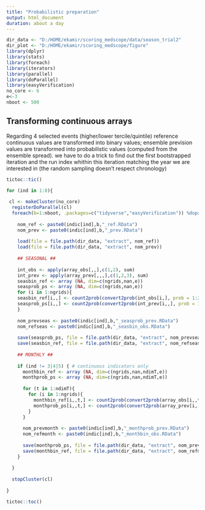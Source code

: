 ---
title: "Probabilistic preparation"
output: html_document
duration: about a day
---

```{r setup, include=FALSE}
dir_data <- "D:/HOME/ekamir/scoring_medscope/data/season_trial2" 
dir_plot <- "D:/HOME/ekamir/scoring_medscope/figure"
library(dplyr)
library(stats)
library(foreach)
library(iterators)
library(parallel)
library(doParallel)
library(easyVerification)
no_core <- 6
e<-3
nboot <- 500
```

## Transforming continuous arrays 

Regarding 4 selected events (higher/lower tercile/quintile) reference continuous values are transformed into binary values; ensemble prevision values are transformed into probabilistic values (computed from the ensemble spread). 
we have to do a trick to find out the first bootstrapped iteration and the run index whithin this iteration matching the year we are interested in (the random sampling doesn't respect chronology)


```{r}
tictoc::tic()

for (ind in 1:8){
  
 cl <- makeCluster(no_core)
  registerDoParallel(cl)
  foreach(b=1:nboot, .packages=c("tidyverse","easyVerification")) %dopar%  { # loop on bootstrap samples
    
    nom_ref <- paste0(indic[ind],b,"_ref.RData")
    nom_prev <- paste0(indic[ind],b,"_prev.RData")
    
    load(file = file.path(dir_data, "extract", nom_ref))
    load(file = file.path(dir_data, "extract", nom_prev))
    
    ## SEASONAL ##
    
    int_obs <- apply(array_obs[,,],c(1,2), sum)
    int_prev <- apply(array_prev[,,,],c(1,2,3), sum)
    seasbin_ref <- array (NA, dim=c(ngrids,nan,e))
    seasprob_ps <- array (NA, dim=c(ngrids,nan,e))
    for (i in 1:ngrids){
    seasbin_ref[i,,] <- count2prob(convert2prob(int_obs[i,], prob = 1:2/3), type = 4)
    seasprob_ps[i,,] <- count2prob(convert2prob(int_prev[i,,], prob = 1:2/3), type = 4)
    }
    
    nom_prevseas <- paste0(indic[ind],b,"_seasprob_prev.RData")
    nom_refseas <- paste0(indic[ind],b,"_seasbin_obs.RData")
    
    save(seasprob_ps, file = file.path(dir_data, "extract", nom_prevseas))
    save(seasbin_ref, file = file.path(dir_data, "extract", nom_refseas))
    
    ## MONTHLY ##
    
    if (ind != 3|4|5) { # continuous indicators only
      monthbin_ref <- array (NA, dim=c(ngrids,nan,ndimT,e))
      monthprob_ps <- array (NA, dim=c(ngrids,nan,ndimT,e))
 
      for (t in 1:ndimT){
        for (i in 1:ngrids){
          monthbin_ref[i,,t,] <- count2prob(convert2prob(array_obs[i,,t], prob = 1:2/3), type = 4)
          monthprob_ps[i,,t,] <- count2prob(convert2prob(array_prev[i,,,t], prob = 1:2/3), type = 4)
        }
      }
    
      nom_prevmonth <- paste0(indic[ind],b,"_monthprob_prev.RData")
      nom_refmonth <- paste0(indic[ind],b,"_monthbin_obs.RData")
      
      save(monthprob_ps, file = file.path(dir_data, "extract", nom_prevmonth))
      save(monthbin_ref, file = file.path(dir_data, "extract", nom_refmonth))
    }
    
  }
  
  stopCluster(cl)
  
}

tictoc::toc()

```
